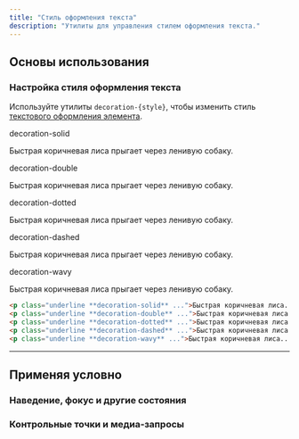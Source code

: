 ```yaml
---
title: "Стиль оформления текста"
description: "Утилиты для управления стилем оформления текста."
---
```




## Основы использования

### Настройка стиля оформления текста

Используйте утилиты `decoration-{style}`, чтобы изменить стиль [текстового оформления элемента](/docs/text-decoration).

<Example>
  <div class="flex flex-col gap-8 text-slate-900 dark:text-slate-200">
    <div>
      <div class="font-medium text-sm text-slate-500 font-mono mb-3 dark:text-slate-400">decoration-solid</div>
      <p class="text-lg font-medium underline decoration-solid">Быстрая коричневая лиса прыгает через ленивую собаку.</p>
    </div>
    <div>
      <div class="font-medium text-sm text-slate-500 font-mono mb-3 dark:text-slate-400">decoration-double</div>
      <p class="text-lg font-medium underline decoration-double">Быстрая коричневая лиса прыгает через ленивую собаку.</p>
    </div>
    <div>
      <div class="font-medium text-sm text-slate-500 font-mono mb-3 dark:text-slate-400">decoration-dotted</div>
      <p class="text-lg font-medium underline decoration-dotted">Быстрая коричневая лиса прыгает через ленивую собаку.</p>
    </div>
    <div>
      <div class="font-medium text-sm text-slate-500 font-mono mb-3 dark:text-slate-400">decoration-dashed</div>
      <p class="text-lg font-medium underline decoration-dashed">Быстрая коричневая лиса прыгает через ленивую собаку.</p>
    </div>
    <div>
      <div class="font-medium text-sm text-slate-500 font-mono mb-3 dark:text-slate-400">decoration-wavy</div>
      <p class="text-lg font-medium underline decoration-wavy">Быстрая коричневая лиса прыгает через ленивую собаку.</p>
    </div>
  </div>
</Example>

```html
<p class="underline **decoration-solid** ...">Быстрая коричневая лиса...</p>
<p class="underline **decoration-double** ...">Быстрая коричневая лиса...</p>
<p class="underline **decoration-dotted** ...">Быстрая коричневая лиса...</p>
<p class="underline **decoration-dashed** ...">Быстрая коричневая лиса...</p>
<p class="underline **decoration-wavy** ...">Быстрая коричневая лиса...</p>
```

---

## <Heading ignore>Применяя условно</Heading>

### <Heading ignore>Наведение, фокус и другие состояния</Heading>

<HoverFocusAndOtherStates defaultClass="underline" featuredClass="decoration-dashed" element="p" />

### <Heading ignore>Контрольные точки и медиа-запросы</Heading>

<BreakpointsAndMediaQueries defaultClass="underline" featuredClass="decoration-dashed" element="p" />
